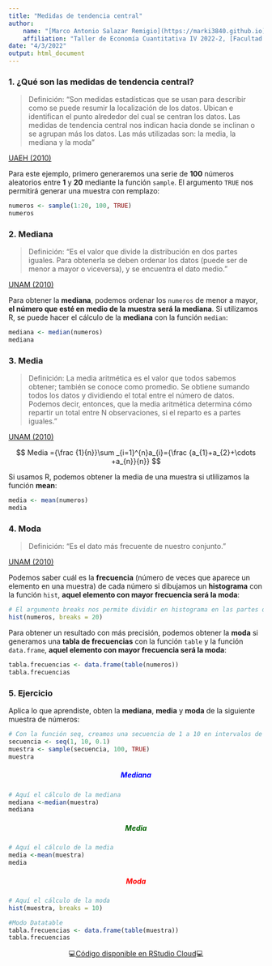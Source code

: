 ```yaml
---
title: "Medidas de tendencia central"
author:
    name: "[Marco Antonio Salazar Remigio](https://marki3840.github.io)"
    affiliation: "Taller de Economía Cuantitativa IV 2022-2, [Facultad de Economía](http://www.economia.unam.mx/)"
date: "4/3/2022"
output: html_document
---
```


### 1. ¿Qué son las medidas de tendencia central? {style="text-align: justify;"}

> Definición: "Son medidas estadísticas que se usan para describir como se puede resumir la localización de los datos. Ubican e identifican el punto alrededor del cual se centran los datos. Las medidas de tendencia central nos indican hacia donde se inclinan o se agrupan más los datos. Las más utilizadas son: la media, la mediana y la moda"

[UAEH (2010)](https://www.uaeh.edu.mx/division_academica/educacion-media/repositorio/2010/6-semestre/estadistica/medidas-tendencia-central.pdf "UAEH (2010)")

Para este ejemplo, primero generaremos una serie de **100** números aleatorios entre **1** y **20** mediante la función `sample`. El argumento `TRUE` nos permitirá generar una muestra con remplazo:

```r
numeros <- sample(1:20, 100, TRUE)
numeros
```

### 2. Mediana {style="text-align: justify;"}

> Definición: "Es el valor que divide la distribución en dos partes iguales. Para obtenerla se deben ordenar los datos (puede ser de menor a mayor o viceversa), y se encuentra el dato medio."

[UNAM (2010)](https://programas.cuaed.unam.mx/repositorio/moodle/pluginfile.php/860/mod_resource/content/3/contenido/index.html "UNAM (2010)")

Para obtener la **mediana**, podemos ordenar los `numeros` de menor a mayor, **el número que esté en medio de la muestra será la mediana**. Si utilizamos R, se puede hacer el cálculo de la **mediana** con la función `median`:

```r
mediana <- median(numeros)
mediana
```

### 3. Media {style="text-align: justify;"}

> Definición: La media aritmética es el valor que todos sabemos obtener; también se conoce como promedio. Se obtiene sumando todos los datos y dividiendo el total entre el número de datos. Podemos decir, entonces, que la media aritmética determina cómo repartir un total entre N observaciones, si el reparto es a partes iguales."

[UNAM (2010)](https://programas.cuaed.unam.mx/repositorio/moodle/pluginfile.php/860/mod_resource/content/3/contenido/index.html "UNAM (2010)")

<center>

$$ Media ={\frac {1}{n}}\sum _{i=1}^{n}a_{i}={\frac {a_{1}+a_{2}+\cdots +a_{n}}{n}} $$

</center>

Si usamos R, podemos obtener la media de una muestra si utlilizamos la función **mean**:

```r
media <- mean(numeros)
media
```

### 4. Moda {style="text-align: justify;"}

> Definición: "Es el dato más frecuente de nuestro conjunto."

[UNAM (2010)](https://programas.cuaed.unam.mx/repositorio/moodle/pluginfile.php/860/mod_resource/content/3/contenido/index.html "UNAM (2010)")

Podemos saber cuál es la **frecuencia** (número de veces que aparece un elemento en una muestra) de cada número si dibujamos un **histograma** con la función `hist`, **aquel elemento con mayor frecuencia será la moda**:

```r
# El argumento breaks nos permite dividir en histograma en las partes que queramos
hist(numeros, breaks = 20)
```

Para obtener un resultado con más precisión, podemos obtener la **moda** si generamos una **tabla de frecuencias** con la función `table` y la función `data.frame`, **aquel elemento con mayor frecuencia será la moda**:

```r
tabla.frecuencias <- data.frame(table(numeros))
tabla.frecuencias
```

### 5. Ejercicio {style="text-align: justify;"}

Aplica lo que aprendiste, obten la **mediana**, **media** y **moda** de la siguiente muestra de números:

```r
# Con la función seq, creamos una secuencia de 1 a 10 en intervalos de 0.1 en 0.1
secuencia <- seq(1, 10, 0.1)
muestra <- sample(secuencia, 100, TRUE)
muestra
```

##### Mediana {style="text-align: center; color: blue;"}

```r
# Aquí el cálculo de la mediana
mediana <-median(muestra)
mediana
```

##### Media {style="text-align: center; color: darkgreen;"}

```r
# Aquí el cálculo de la media
media <-mean(muestra)
media
```

##### Moda {style="text-align: center; color: red;"}

```r
# Aquí el cálculo de la moda
hist(muestra, breaks = 10)
```

```r
#Modo Datatable
tabla.frecuencias <- data.frame(table(muestra))
tabla.frecuencias
```

<center>

💻[Código disponible en RStudio Cloud](https://rstudio.cloud/project/3671022 "👩‍💻 Disponible en RStudio Cloud 👨‍💻")💻

</center>
